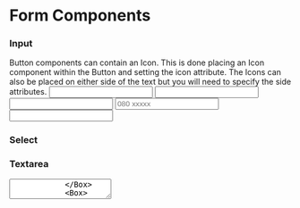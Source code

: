 
<Meta title="Forms" component={Button} />


<H1> Form Components </H1>

<H3> Input </H3>
<SubTitle> Button components can contain an Icon. This is done placing an Icon component within the Button and setting the icon attribute. The Icons can also be placed on either side of the text but you will need to specify the side attributes.
</SubTitle>


<Preview>
    <Story name="Input">
 <Box maxWidth="900px" pad="20px 0">
          <Grid default="2fr 2fr 2fr" pad="30px 30px">
          <Box>
              <Input type="password" />
            </Box>
            <Box>
              <Input
                type="text"
              />
            </Box>
            <Box>
               <C9AsyncSelect search />
            </Box>
            <Box>
              <Input
              label="Numbers"
                type="number"
              />
            </Box>
            <Box>
              <Input
                label="Mobile No."
                type="phone"
                placeholder="080 xxxxx"
              />
            </Box>
            <Box>
              <Input
                label="Password"
                type="password"
              />
            </Box>
          </Grid>
          </Box>
          </Story>
         
</Preview>


<H3> Select </H3>

<Preview>
   <Story name="Select">
 <Box maxWidth="700px" pad="20px 0">
          <Grid default="1fr 1fr" pad="10px 30px">
            <Box>
              <C9Select
              label="Default Select"
                options={[
                  { label: 'Select 1', value: 'Select 1' },
                  { label: 'Select 2', value: 'Select 2' },
                  { label: 'Select 3', value: 'Select 3' },
                  { label: 'Select 4', value: 'Select 4' },
                ]}
                search
              />
            </Box>
            <Box>
              <C9Select required
                label="Error Select"
                error={true}
                options={[
                  { label: 'Select 1', value: 'Select 1' },
                  { label: 'Select 2', value: 'Select 2' },
                  { label: 'Select 3', value: 'Select 3' },
                  { label: 'Select 4', value: 'Select 4' },
                ]}
              />
            </Box>
          </Grid>
          </Box>
          </Story>
</Preview>


<H3> Textarea </H3>


<Preview>
   <Story name="Textarea">
 <Box maxWidth="800px" pad="20px 0">
          <Grid default="1fr 1fr" pad="10px 30px">
            <Box>
              <TextArea
          label="-"
        />
            </Box>
            <Box>
              <TextArea
          label="Textarea"
        />
            </Box>
          </Grid>
          </Box>
          </Story>
</Preview>

<H3> Component Dependencies </H3>

- npm install --save prop-types
- npm install --save styled-components
- npm install --save polished
- npm install --react-select/async
- npm install --react-select